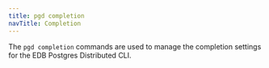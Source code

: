 ```yaml
---
title: pgd completion
navTitle: Completion
---
```


The `pgd completion` commands are used to manage the completion settings for the EDB Postgres Distributed CLI.

